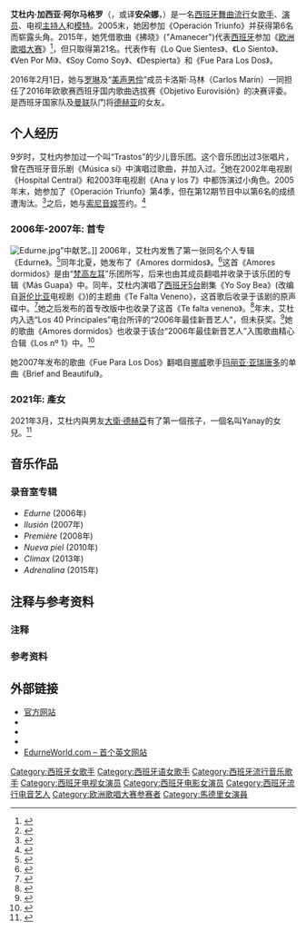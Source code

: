 
{{spanish_name|García|Almagro}}
{{Infobox musical artist  <!-- See Wikipedia:WikiProject Musicians -->
| name                = 艾杜内
| image               = 20150517 ESC 2015 Edurne 0803.jpg
| caption             = 安朵娜在《[[2015年欧洲歌唱大赛|2015年欧歌赛]]》新闻发布会中亮相。
| image_size          = <!-- Only for images narrower than 220 pixels -->
| background          = 女歌手
| birth_name          = 艾杜内·加西亚·阿尔马格罗<br>(Edurne García Almagro)
| alias               = 艾杜内/安朵娜(Edurne)
| birth_place         = {{ESP}}[[马德里|马德里]]
| birth_date          = {{birth date and age|df=yes|1985|12|22}}
| instrument          = [[歌唱|歌唱]]
| occupation          = [[歌手|歌手]]，[[演员|演员]]，[[电视主持人|电视主持人]]，临时[[模特|模特]]
| genre               = [[流行音乐|流行]]，[[摇滚音乐|摇滚]]，{{link-en|电子流行|Electropop}}，[[流行电音|流行电音]]，[[舞曲|舞曲]]，[[舞蹈流行音乐|舞蹈流行]]
| years_active        = 2006年–现今
| label               = [[索尼音樂娛樂|索尼音娱]]西班牙分部
|兒女 =  1
|親屬 = [[大衞·迪基亞|大衛·德赫亞]]（伴侶）
| associated_acts     = Mónica Naranjo，Soraya Arnelas，Olly Murs
| website             =[http://www.edurneweb.com Edurne's website]
| notable_instruments =
}}

'''艾杜内·加西亚·阿尔马格罗'''（{{lang-es|Edurne García Almagro}}，或译'''安朵娜'''，{{bd|1985年|12月22日|catIdx=E}}）是一名[[西班牙|西班牙]][[舞曲流行|舞曲流行]]女[[歌手|歌手]]、[[演员|演员]]、电视[[主持人|主持人]]和[[模特|模特]]。2005末，她因参加《Operación Triunfo》{{r|reedita_álbum_debut}}并获得第6名而崭露头角。2015年，她凭借歌曲《拂晓》("Amanecer")代表[[西班牙在欧洲歌唱大赛之历年表现|西班牙]]参加《[[2015年欧洲歌唱大赛|欧洲歌唱大赛]]》<ref name="Spain's Entry">{{cite web |last1=Escudero |first1=Victor |title= Edurne to sing for Spain in Vienna! |url= http://www.eurovision.tv/page/news?id=edurne_to_sing_for_spain_in_vienna|publisher=eurovision.tv|website=eurovision.tv|accessdate=14 January 2015 |date=14 January 2015}}</ref>，但只取得第21名。代表作有《Lo Que Sientes》、《Lo Siento》、《Ven Por Mi》、《Soy Como Soy》、《Despierta》和《Fue Para Los Dos》。

2016年2月1日，她与[[罗琳_(歌手)|罗琳]]及“[[美声男伶|美声男伶]]”成员卡洛斯·马林（Carlos Marín）一同担任了2016年欧歌赛西班牙国内歌曲选拔赛《Objetivo Eurovisión》的决赛评委。是西班牙国家队及[[曼联|曼联]]队门将[[大衞·迪基亞|德赫亚]]的女友。

==个人经历==
{{expand|section|time=2016-02-01}}
9岁时，艾杜内参加过一个叫“Trastos”的少儿音乐团。{{r|reedita_álbum_debut}}这个音乐团出过3张唱片，曾在西班牙音乐剧《Música sí》中演唱过歌曲，并加入过{{link-es|东方三博士狂欢游行|Cabalgata de Reyes Magos}}。<ref>{{cite web|author= Tony Díaz |url= http://www.publispain.com/edurne/noticias/entrevista_a_Edurne.html |title= Edurne: “Me da miedo gustar a la gente sólo por mi físico” |trans_title= 艾杜内：“我怕人们只因我的外表喜欢我” |year= 2006年}}</ref>她在2002年电视剧《Hospital Central》和2003年电视剧《Ana y los 7》中都饰演过小角色。2005年末，她参加了《Operación Triunfo》第4季，但在第12期节目中以第6名的成绩遭淘汰。<ref>{{cite web |author= Arantxa Vargas Sánchez |year= 2005年 |url= http://www.todocorazon.net/noticia365.html |title= Edurne última expulsada de “Operación Triunfo” en Telecinco}}</ref>之后，她与[[索尼音樂娛樂|索尼音娱]]签约。<ref>{{cite web |author= operaciontriunfo.blogia.com |year= 2006 |url= http://operaciontriunfo.blogia.com/2006/010406-edurne-graba-su-disco-debut.php |title= Edurne graba su disco debut |date= 2006年1月4日 |accessdate= 2016年2月1日}}</ref>

===2006年-2007年: 首专===
[[File:Edurne.jpg|right]]”中献艺。]]
2006年，艾杜内发售了第一张同名个人专辑《Edurne》。<ref>{{cite web |author= EFE |year= 2006年 |url= http://www.hoy.es/pg060320/actualidad/cultura/200603/20/RC-edurne.html |title= Edurne lanza su primer disco y se aleja de la sombra de Operación Triunfo}}</ref>同年北夏{{NoteTag|本句译自西班牙语维基百科。流行西班牙语的国家很多，横跨[[南半球|南]]、[[北半球|北]]2个半球。但南北半球的四季是相反的，比如当北半球处于夏季时，南半球就处于冬季。所以西班牙语有时会用“北方夏天”(el verano austral)和“南方夏天”(el verano boreal)来区分不同地区所指的夏天。}}，她发布了《Amores dormidos》。<ref>{{Cite web |url= http://www.los40.com/articulo/noticias/Amores-dormidos-sera-segundo-sencillo-Edurne/pmdactart/20060612l40l40not_6/Tes |title= 'Amores dormidos' será el segundo sencillo de Edurne |author= Tatiana Gonzalez |publisher= Los 40 Principales |language=  |date= 2006年6月12日 |accessdate= 2016年2月1日 |quote=  }}{{Dead link|date=2018年7月 |bot=InternetArchiveBot |fix-attempted=yes }}</ref>这首《Amores dormidos》是由“[[梵高左耳|梵高左耳]]”乐团所写，后来也由其成员{{link-en|阿玛娅·蒙特罗|Amaia Montero}}翻唱并收录于该乐团的专辑《Más Guapa》中。同年，艾杜内演唱了[[第五电视台_(西班牙)|西班牙5台]]剧集《Yo Soy Bea》(改编自[[哥伦比亚|哥伦比亚]]电视剧《{{link-en|我是丑女贝蒂|Yo soy Betty, la fea}}》)的主题曲《Te Falta Veneno》，这首歌后收录于该剧的原声碟中。<ref>{{Cite web |url= http://www.los40.com/articulo/noticias/Edurne-interpretara-sintonia-soy-Bea-version-espanola-Betty-fea/l40actn01/20060619l40l40not_11/Tes |title= Edurne interpretará la sintonía de 'Yo soy Bea', la versión española de 'Betty la fea' |author= Patricia R. Blanco |publisher= Los 40 Principales |language=  |date= 2006年6月19日 |accessdate= 2016年2月1日 |quote=  |archiveurl= https://web.archive.org/web/20090330063720/http://www.los40.com/articulo/noticias/Edurne-interpretara-sintonia-soy-Bea-version-espanola-Betty-fea/l40actn01/20060619l40l40not_11/Tes |archivedate= 2009年3月30日 |deadurl= yes }}</ref>她之后发布的首专改版中也收录了这首《Te falta veneno》。{{r|reedita_álbum_debut}}<ref>{{cite news |author=  |url= http://www.lamusicahoy.com/edurne-reedita-su-primer-disco/ |title= Edurne reedita su primer disco |publisher= LaMusicaHoy.com |language=  |date= 2006年10月4日 |accessdate= 2016年2月1日 |deadurl= yes |archiveurl= https://web.archive.org/web/20140527214305/http://www.lamusicahoy.com/edurne-reedita-su-primer-disco/ |archivedate= 2014年5月27日 }}</ref>年末，艾杜内入选“Los 40 Principales”电台所评的“2006年最佳新晋艺人”，但未获奖。<ref>{{cite news |author= |title= La Oreja de Van Gogh encabeza la lista de los candidatos a los premios principales 2006 con cinco nominaciones |url= http://www.cadenaser.com/articulo/cultura/Oreja/Van/Gogh/encabeza/lista/candidatos/premios/principales/2006/nominaciones/csrcsrpor/20061010csrcsrcul_2/Tes |publisher= {{link-en|Cadena SER|Cadena SER}} |language= |date= 2006年10月10日 |accessdate= 2016年2月1日}}</ref>她的歌曲《Amores dormidos》也收录于该台“2006年最佳新晋艺人”入围歌曲精心合辑《Los nº 1》中。<ref>{{Cite web |url= http://www.discogs.com/Various-Los-N%C3%BAmero-Uno-De-40-Principales-2006/release/3391899 |title= Various – Los Número Uno De 40 Principales - 2006 |author= |publisher= [[Discogs|Discogs]] (信息发布方), Warner Strategic Marketing (唱片公司方), Universal Music Group (唱片公司方) |language= |date= |accessdate= 2016年2月1日 |quote= "1-14 –Edurne - Amores Dormidos - 3:48"}}</ref>

她2007年发布的歌曲《Fue Para Los Dos》翻唱自[[挪威|挪威]]歌手[[玛丽亚·亚瑞唐多|玛丽亚·亚瑞唐多]]的单曲《Brief and Beautiful》。

===2021年: 產女===
2021年3月，艾杜内與男友[[大衞·迪基亞|大衛·德赫亞]]有了第一個孩子，一個名叫Yanay的女兒。<ref>{{cite news |language=en |url=https://www.thesun.co.uk/sport/football/14244373/man-utd-de-gea-wife-edurne-birth-baby/ |title=Man Utd star De Gea’s wife Edurne Garcia gives birth to baby Yanay on date that mirrors team’s 4-3-2-1 formation |publisher=''[[太陽報_(英國)|太陽報]]'' |date=2021-03-05 |accessdate=2021-03-09}}</ref>

== 音乐作品 ==
=== 录音室专辑 ===
* ''Edurne'' (2006年)
* ''Ilusión'' (2007年)
* ''Première'' (2008年)
* ''Nueva piel'' (2010年)
* ''Climax'' (2013年)
* ''Adrenalina'' (2015年)

== 注释与参考资料 ==
=== 注释 ===
{{NoteFoot}}
=== 参考资料 ===
{{reflist|colwidth=30em|refs=
<ref name="reedita_álbum_debut">{{Cite web |url= http://www.los40.com/articulo/noticias/Edurne-reedita-album-debut-incluye-sintonia-soy-Bea/l40actn01/20061003l40l40not_7/Tes |title= Edurne reedita su álbum debut e incluye la sintonía de 'Yo soy Bea' |author=  |date= 2006年10月3日 |publisher= {{link-en|Los 40 Principales|Los 40 Principales}} |language=  |accessdate= 2016年2月1日 |quote= "En concreto, se trata de Te falta veneno, sintonía de la serie televisiva Yo soy Bea, y dos remezclas de su primer single, Despierta, a cargo de Caïm Riba, uno de los componentes de Pastora, y David Penn, famoso en el mundo de house hispano. Aunque saltó a la fama tras su participación en Operación Triunfo, Edurne ha pisado los escenarios desde que tenía nueve años como miembro del grupo Trastos. Con su primer álbum en solitario, la artista se convierte en una de las grandes promesas de 2006." |archiveurl= https://web.archive.org/web/20090330052651/http://www.los40.com/articulo/noticias/Edurne-reedita-album-debut-incluye-sintonia-soy-Bea/l40actn01/20061003l40l40not_7/Tes |archivedate= 2009年3月30日 |deadurl= yes }}</ref>
}}

== 外部链接 ==
{{commonscat|Edurne}}

* [http://www.edurneweb.com 官方网站]
* {{twitter|Edurnity}}
* {{Facebook|Edurne|Edurne}}
* {{MySpace|edurneoficial}}
* [https://web.archive.org/web/20081223012742/http://www.edurneworld.com/ EdurneWorld.com – 首个英文网站]

{{Authority control}}
{{DEFAULTSORT:Edurne}}
[[Category:西班牙女歌手|Category:西班牙女歌手]]
[[Category:西班牙语女歌手|Category:西班牙语女歌手]]
[[Category:西班牙流行音乐歌手|Category:西班牙流行音乐歌手]]
[[Category:西班牙电视女演员|Category:西班牙电视女演员]]
[[Category:西班牙电影女演员|Category:西班牙电影女演员]]
[[Category:西班牙流行电音艺人|Category:西班牙流行电音艺人]]
[[Category:欧洲歌唱大赛参赛者|Category:欧洲歌唱大赛参赛者]]
[[Category:馬德里女演員|Category:馬德里女演員]]
